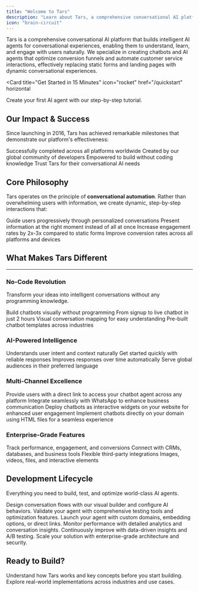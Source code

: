 ```yaml
---
title: "Welcome to Tars"
description: "Learn about Tars, a comprehensive conversational AI platform that builds intelligent AI agents for conversational experiences"
icon: "brain-circuit"
---
```


Tars is a comprehensive conversational AI platform that builds intelligent AI agents for conversational experiences, enabling them to understand, learn, and engage with users naturally. We specialize in creating chatbots and AI agents that optimize conversion funnels and automate customer service interactions, effectively replacing static forms and landing pages with dynamic conversational experiences.

<Card
  title="Get Started in 15 Minutes"
  icon="rocket"
  href="/quickstart"
  horizontal
>
  Create your first AI agent with our step-by-step tutorial.
</Card>

## Our Impact & Success

Since launching in 2016, Tars has achieved remarkable milestones that demonstrate our platform's effectiveness:

<Columns cols={2}>
  <Card title="12+ Million Conversations" icon="message">
    Successfully completed across all platforms worldwide
  </Card>
  <Card title="16,000+ Chatbots Built" icon="message-smile">
    Created by our global community of developers
  </Card>
  <Card title="9,000+ Bot Creators" icon="users">
    Empowered to build without coding knowledge
  </Card>
  <Card title="500+ Global Brands" icon="building">
    Trust Tars for their conversational AI needs
  </Card>
</Columns>

## Core Philosophy

Tars operates on the principle of **conversational automation**. Rather than overwhelming users with information, we create dynamic, step-by-step interactions that:

<Columns cols={2}>
  <Card title="Progressive Guidance" icon="route">
    Guide users progressively through personalized conversations
  </Card>
  <Card title="Right-Time Information" icon="clock">
    Present information at the right moment instead of all at once
  </Card>
  <Card title="Higher Engagement" icon="sparkles">
    Increase engagement rates by 2x-3x compared to static forms
  </Card>
  <Card title="Better Conversions" icon="bullseye-pointer">
    Improve conversion rates across all platforms and devices
  </Card>
</Columns>

## What Makes Tars Different

---

### <Icon icon="bullseye-pointer" size="30"/> No-Code Revolution

Transform your ideas into intelligent conversations without any programming knowledge.

<Columns cols={2}>
  <Card title="Drag-and-Drop Interface" icon="arrow-pointer">
    Build chatbots visually without programming
  </Card>
  <Card title="2-Hour Deployment" icon="timer">
    From signup to live chatbot in just 2 hours
  </Card>
  <Card title="Flowchart Design" icon="chart-network">
    Visual conversation mapping for easy understanding
  </Card>
  <Card title="950+ Templates" icon="folder-open">
    Pre-built chatbot templates across industries
  </Card>
</Columns>

### <Icon icon="brain" size="30"/> AI-Powered Intelligence

<Columns cols={2}>
  <Card title="Natural Language Processing" icon="comments">
    Understands user intent and context naturally
  </Card>
  <Card title="Minimal Training Data" icon="sparkles">
    Get started quickly with reliable responses
  </Card>
  <Card title="Machine Learning" icon="microchip">
    Improves responses over time automatically
  </Card>
  <Card title="Multilingual Support" icon="language">
    Serve global audiences in their preferred language
  </Card>
</Columns>

### <Icon icon="arrows-up-down-left-right" size="30"/> Multi-Channel Excellence

<Columns cols={2}>
  <Card title="Standalone Agent" icon="link">
    Provide users with a direct link to access your chatbot agent across any platform
  </Card>
  <Card
    title="WhatsApp Channel Integration"
    icon="whatsapp"
    href="/whatsapp-platform/whatsapp-fundamentals/whatsapp-vs-web"
  >
    Integrate seamlessly with WhatsApp to enhance business communication
  </Card>
  <Card title="Website Widget" icon="globe">
    Deploy chatbots as interactive widgets on your website for enhanced user engagement
  </Card>
  <Card title="On-Domain" icon="file-code">
    Implement chatbots directly on your domain using HTML files for a seamless experience
  </Card>
</Columns>

### <Icon icon="buildings" size="30"/> Enterprise-Grade Features

<Columns cols={2}>
  <Card
    title="Advanced Analytics"
    icon="chart-network"
    href="/analyze/analytics-fundamentals/analytics-importance"
  >
    Track performance, engagement, and conversions
  </Card>
  <Card
    title="600+ Integrations"
    icon="plug"
    href="/tools-integration/tools-fundamentals/what-are-tools"
  >
    Connect with CRMs, databases, and business tools
  </Card>
  <Card title="API support architecture" icon="code">
    Flexible third-party integrations
  </Card>
  <Card title="Rich Media Support" icon="image">
    Images, videos, files, and interactive elements
  </Card>
</Columns>

## Development Lifecycle

Everything you need to build, test, and optimize world-class AI agents.

<Columns cols={3}>
  <Card
    title="Make"
    icon="hammer"
    href="/make/builder-interface/canvas-overview"
  >
    Design conversation flows with our visual builder and configure AI behaviors.
  </Card>
  <Card
    title="Test"
    icon="flask"
    href="/test/testing-fundamentals/testing-importance"
  >
    Validate your agent with comprehensive testing tools and optimization features.
  </Card>
  <Card
    title="Deploy"
    icon="cloud"
    href="/deploy/deployment-fundamentals/deployment-overview"
  >
    Launch your agent with custom domains, embedding options, or direct links.
  </Card>
  <Card
    title="Analyze"
    icon="brain"
    href="/analyze/analytics-fundamentals/analytics-importance"
  >
    Monitor performance with detailed analytics and conversation insights.
  </Card>
  <Card
    title="Iterate"
    icon="repeat"
    href="/iterate/improvement-fundamentals/iteration-importance"
  >
    Continuously improve with data-driven insights and A/B testing.
  </Card>
  <Card
    title="Scale"
    icon="chart-line"
    href="/ai-technology/understanding-llms"
  >
    Scale your solution with enterprise-grade architecture and security.
  </Card>
</Columns>

## Ready to Build?

<Columns cols={2}>
  <Card
    title="Platform Fundamentals"
    icon="person-chalkboard"
    href="/platform-fundamentals/how-tars-works"
  >
    Understand how Tars works and key concepts before you start building.
  </Card>
  <Card
    title="Use Case Examples"
    icon="lightbulb"
    href="/use-case-examples/customer-support/helpdesk-automation"
  >
    Explore real-world implementations across industries and use cases.
  </Card>
</Columns>
